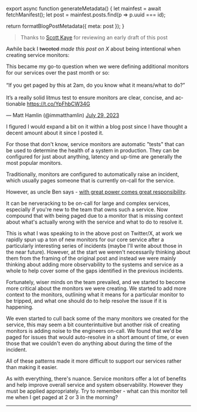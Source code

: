 

export async function generateMetadata() {
  let mainfest = await fetchManifest();
  let post = mainfest.posts.find(p => p.uuid === id);

  return formatBlogPostMetadata({ meta: post });
}

<BlogPage id={id}>

> Thanks to [Scott Kaye](https://www.scottykaye.com/) for reviewing an early
> draft of this post

Awhile back I ~~tweeted~~ _made this post on X_ about being intentional when
creating service monitors:

<Tweet id="1685272797512392705">
  <p lang="en" dir="ltr">This became my go-to question when we were defining additional monitors for our services over the past month or so:<br /><br />“If you get paged by this at 2am, do you know what it means/what to do?”<br /><br />It’s a really solid litmus test to ensure monitors are clear, concise, and actionable <a href="https://t.co/YpFhbCW34G">https://t.co/YpFhbCW34G</a></p>&mdash; Matt Hamlin (@immatthamlin) <a href="https://twitter.com/immatthamlin/status/1685272797512392705?ref_src=twsrc%5Etfw">July 29, 2023</a>
</Tweet>

I figured I would expand a bit on it within a blog post since I have thought a
decent amount about it since I posted it.

For those that don't know, service monitors are automatic "tests" that can be
used to determine the health of a system in production. They can be configured
for just about anything, latency and up-time are generally the most popular
monitors.

Traditionally, monitors are configured to automatically raise an incident, which
usually pages someone that is currently on-call for the service.

However, as uncle Ben says -
[with great power comes great responsibility](https://i.imgur.com/lIAMtJt.mp4).

It can be nerveracking to be on-call for large and complex services, especially
if you're new to the team that owns such a service. Now compound that with being
paged due to a monitor that is missing context about what's actually wrong with
the service and what to do to resolve it.

This is what I was speaking to in the above post on Twitter/X, at work we
rapidly spun up a ton of new monitors for our core service after a particularly
interesting series of incidents (maybe I'll write about those in the near
future). However, at the start we weren't necessarily thinking about them from
the framing of the original post and instead we were mainly thinking about
adding more observability to the systems and service as a whole to help cover
some of the gaps identified in the previous incidents.

Fortunately, wiser minds on the team prevailed, and we started to become more
critical about the monitors we were creating. We started to add more context to
the monitors, outlining what it means for a particular monitor to be tripped,
and what one should do to help resolve the issue if it is happening.

We even started to cull back some of the many monitors we created for the
service, this may seem a bit counterintuitive but another risk of creating
monitors is adding noise to the engineers on-call. We found that we'd be paged
for issues that would auto-resolve in a short amount of time, or even those that
we couldn't even do anything about during the time of the incident.

All of these patterns made it more difficult to support our services rather than
making it easier.

As with everything, there's nuance. Service monitors offer a lot of benefits and
help improve overall service and system observability. However they must be
applied appropriately. Try to remember - what can this monitor tell me when I
get paged at 2 or 3 in the morning?

---


</BlogPage>